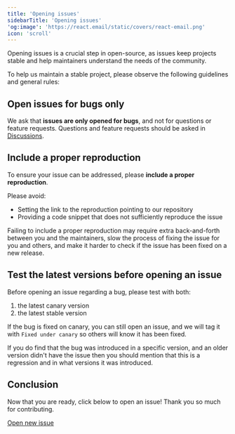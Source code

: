 ```yaml
---
title: 'Opening issues'
sidebarTitle: 'Opening issues'
'og:image': 'https://react.email/static/covers/react-email.png'
icon: 'scroll'
---
```


Opening issues is a crucial step in open-source, as issues keep projects stable and help maintainers understand the needs of the community.

To help us maintain a stable project, please observe the following guidelines and general rules:

## Open issues for bugs only

We ask that **issues are only opened for bugs**, and not for questions or feature requests. Questions and feature requests should be asked in [Discussions](https://github.com/resend/react-email/discussions).

## Include a proper reproduction

To ensure your issue can be addressed, please **include a proper reproduction**.

Please avoid:
- Setting the link to the reproduction pointing to our repository
- Providing a code snippet that does not sufficiently reproduce the issue

Failing to include a proper reproduction may require extra back-and-forth between you and the maintainers, slow the process of fixing the issue for you and others, and make it harder to check if the issue has been fixed on a new release.

## Test the latest versions before opening an issue

Before opening an issue regarding a bug, please test with both:
1. the latest canary version
2. the latest stable version

If the bug is fixed on canary, you can still open an issue, and we will tag it with `Fixed under canary` so others will know it has been fixed.

If you do find that the bug was introduced in a specific version, and an older
version didn't have the issue then you should mention that this is a regression
and in what versions it was introduced.

## Conclusion

Now that you are ready, click below to open an issue! Thank you so much for contributing.

<div className="w-full flex">
  <a
    className="border-none transition-colors text-white rounded-md px-3 items-center flex text-small h-10 transition colors"
    href="https://github.com/resend/react-email/issues/new?assignees=&labels=Type%3A+Bug&projects=&template=1.bug_report.yml"
    style={{ backgroundColor: '#238636' }}
  >
    Open new issue
  </a>
</div>
